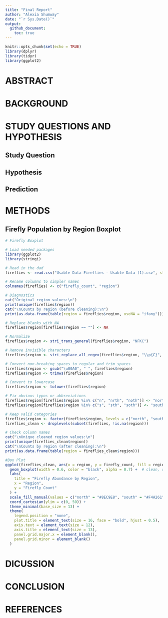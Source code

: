 ```yaml
---
title: "Final Report"
author: "Alexia Shumway"
date: "`r Sys.Date()`"
output:
  github_document:
    toc: true
---
```


```r
knitr::opts_chunk$set(echo = TRUE)
library(dplyr)
library(tidyr)
library(ggplot2)
```

# ABSTRACT


# BACKGROUND

# STUDY QUESTIONS AND HYPOTHESIS

## Study Question


## Hypothesis



## Prediction


# METHODS

## Firefly Population by Region Boxplot
```r
# Firefly Boxplot

# Load needed packages
library(ggplot2)
library(stringi)

# Read in the dad
fireflies <- read.csv("Usable Data Fireflies - Usable Data (1).csv", stringsAsFactors = FALSE)

# Rename columns to simpler names
colnames(fireflies) <- c("firefly_count", "region")

# Diagnostics
cat("Original region values:\n")
print(unique(fireflies$region))
cat("\nCounts by region (before cleaning):\n")
print(as.data.frame(table(region = fireflies$region, useNA = "ifany")))

# Replace blanks with NA
fireflies$region[fireflies$region == ""] <- NA

# Normalize 
fireflies$region <- stri_trans_general(fireflies$region, "NFKC")

# Remove invisible characters
fireflies$region <- stri_replace_all_regex(fireflies$region, "\\p{C}", "")

# Convert non-breaking spaces to regular and trim spaces
fireflies$region <- gsub("\u00A0", " ", fireflies$region)
fireflies$region <- trimws(fireflies$region)

# Convert to lowercase
fireflies$region <- tolower(fireflies$region)

# Fix obvious typos or abbreviations
fireflies$region[fireflies$region %in% c("n", "nrth", "noth")] <- "north"
fireflies$region[fireflies$region %in% c("s", "sth", "soth")] <- "south"

# Keep valid categories
fireflies$region <- factor(fireflies$region, levels = c("north", "south"))
fireflies_clean <- droplevels(subset(fireflies, !is.na(region)))

# Check column names
cat("\nUnique cleaned region values:\n")
print(unique(fireflies_clean$region))
cat("\nCounts by region (after cleaning):\n")
print(as.data.frame(table(region = fireflies_clean$region)))

#Box Plot
ggplot(fireflies_clean, aes(x = region, y = firefly_count, fill = region)) +
  geom_boxplot(width = 0.6, color = "black", alpha = 0.7) +  # clean, solid boxes
  labs(
    title = "Firefly Abundance by Region",
    x = "Region",
    y = "Firefly Count"
  ) +
  scale_fill_manual(values = c("north" = "#8EC9E8", "south" = "#F4A261")) +  # subtle professional palette
  coord_cartesian(ylim = c(0, 50)) +
  theme_minimal(base_size = 13) +
  theme(
    legend.position = "none",
    plot.title = element_text(size = 16, face = "bold", hjust = 0.5),
    axis.text = element_text(size = 12),
    axis.title = element_text(size = 13),
    panel.grid.major.x = element_blank(),
    panel.grid.minor = element_blank()
  )

```


# DICUSSION

# CONCLUSION

# REFERENCES
